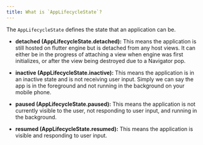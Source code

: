 ```yaml
---
title: What is `AppLifecycleState`?
---
```


The `AppLifecycleState` defines the state that an application can be.

- **detached (AppLifecycleState.detached):** This means the application is still hosted on flutter engine but is detached from any host views. It can either be in the progress of attaching a view when engine was first initializes, or after the view being destroyed due to a Navigator pop.

- **inactive (AppLifecycleState.inactive):** This means the application is in an inactive state and is not receiving user input. Simply we can say the app is in the foreground and not running in the background on your mobile phone.

- **paused (AppLifecycleState.paused):** This means the application is not currently visible to the user, not responding to user input, and running in the background.

- **resumed (AppLifecycleState.resumed):** This means the application is visible and responding to user input.
